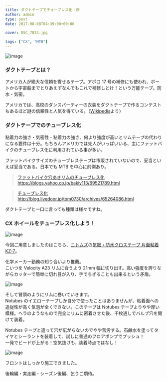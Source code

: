 ---
title: ダクトテープでチューブレス化：序
author: admin
type: post
date: 2017-08-08T04:39:00+00:00

cover: DSC_7833.jpg

tags: ["CX", "MTB"]
---

![image](./DSC_7833.jpg)

### ダクトテープとは？

アメリカ人が絶大な信頼を寄せるテープ。アポロ 17 号の補修にも使われ、ボートから宇宙船までとりあえずなんでもこれで補修しとけ！という万能テープ。防水・気密。

アメリカでは、高校のダンスパーティーの衣装をダクトテープで作るコンテストもあるほど謎の信頼性と人気を得ている。（<a href="https://ja.wikipedia.org/wiki/%E3%83%80%E3%82%AF%E3%83%88%E3%83%86%E3%83%BC%E3%83%97" target="_blank" rel="noopener">Wikipedia</a>より）

### ダクトテープでのチューブレス化

粘着力の強さ・気密性・粘着力の強さ、何より強度が高いとリムテープの代わりになる要件は十分。もちろんアメリカでは先人がいっぱいいる、主にファットバイクのチューブレス化に利用されている事が多い。

ファットバイクサイズのチューブレステープは市販されていないので、妥当といえば妥当である。日本でも MTB を中心に前例あり。

<blockquote class="tr_bq">
  <p>
    <a href="https://blogs.yahoo.co.jp/bakiy113/69521789.html">ファットバイク穴あきリムのチューブレス化</a><br /> <a href="https://blogs.yahoo.co.jp/bakiy113/69521789.html">https://blogs.yahoo.co.jp/bakiy113/69521789.html</a>
  </p>
</blockquote>

<blockquote class="tr_bq">
  <p>
    <a href="http://blog.livedoor.jp/tom0730/archives/65264086.html">チューブレス化</a><br /> <a href="http://blog.livedoor.jp/tom0730/archives/65264086.html">http://blog.livedoor.jp/tom0730/archives/65264086.html</a>
  </p>
</blockquote>

ダクトテープと一口に言っても種類は様々ですね。

### CX ホイールをチューブレス化しよう！

![image](./DSC_7832.jpg)

今回ご用意しましたのはこちら、<a href="http://amzn.to/2vLbShE" target="_blank" rel="noopener">ニトムズ</a>の<a href="http://amzn.to/2vLtIRN" target="_blank" rel="noopener">気密・防水クロステープ 片面粘着 KZ-7</a>。

化学メーカー勤務の知り合いより推薦。  
こいつを Velocity A23 リムに合うよう 21mm 幅に切り出す。高い強度を誇りながらカッターで簡単に切れ目が入り、手でちぎることも出来るという矛盾。

![image](./DSC_7833.jpg)

そして冒頭のようにリムに巻いていきます。  
Notubes のイエローテープしか自分で使ったことはありませんが、粘着面への追従性が高く気泡が全くできない。このテープは Notubes テープよりやや厚い模様。ヘラのようなもので完全にリムに密着させた後、千枚通しでバルブ穴を開けて装着。

Notubes テープと違って穴が広がらないのでやや苦労する。石鹸水を塗ってタイヤとシーラントを装着して、試しに普通のフロアポンプでプッシュ！  
一発でビードが上がる！空気抜けも…装着時点ではなし！

![image](./DSC_7834.jpg)

フロントはしっかり施工できました。

後輪編・実走編・シーズン後編、乞うご期待。

<AmazonLinkBox url="http://www.amazon.co.jp/exec/obidos/ASIN/B002P800MS/gensobunya-22/ref=nosim/" />

<AmazonLinkBox url="http://www.amazon.co.jp/exec/obidos/ASIN/B004JLGARI/gensobunya-22/ref=nosim/" />
